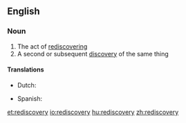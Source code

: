 ==English==

===Noun===
{{en-noun|rediscoveries}}

# The act of [[rediscover]]ing
# A second or subsequent [[discovery]] of the same thing

====Translations====
{{trans-top|act of rediscovering}}
* Dutch: {{t-|nl|herontdekking|f}}
{{trans-mid}}
* Spanish: {{t+|es|redescubrimiento|m}}
{{trans-bottom}}

[[et:rediscovery]]
[[io:rediscovery]]
[[hu:rediscovery]]
[[zh:rediscovery]]